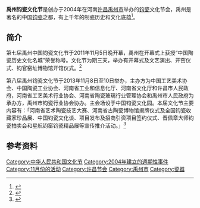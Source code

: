 '''禹州钧瓷文化节'''是创办于2004年在河南[[许昌|许昌]][[禹州市|禹州市]]举办的[[钧瓷|钧瓷]]文化节会，禹州是著名的中国[[钧瓷|钧瓷]]之都，有上千年的制瓷历史和文化底蕴<ref >{{cite web |url=http://city.sina.com.cn/j/2012-02-09/1651934.html |language= |title=禹州钧瓷文化节 |publisher=新浪城市节庆 |date=2012年2月9日 |accessdate= |archive-url=https://web.archive.org/web/20140819130007/http://city.sina.com.cn/j/2012-02-09/1651934.html |archive-date=2014年8月19日 |dead-url=yes }}</ref>。

== 简介 ==
第七届禹州中国钧瓷文化节于2011年11月5日晚开幕，禹州在开幕式上获授“中国陶瓷历史文化名城”荣誉称号。文化节为期三天，举办有开幕式及文艺演出、开窑仪式、钧官窑址博物馆开馆仪式。<ref>{{cite web| url=http://www.ha.xinhuanet.com/yincang/2011-11/06/content_24060702.htm| language=| title=第七届禹州中国钧瓷文化节开幕| publisher=新华网河南频道| date=2011-11-06| accessdate=| deadurl=yes| archiveurl=https://web.archive.org/web/20140819085844/http://www.ha.xinhuanet.com/yincang/2011-11/06/content_24060702.htm| archivedate=2014-08-19}}</ref>

第八届禹州钧瓷文化节于2013年11月8日至10日举办，主办方为中国工艺美术协会、中国陶瓷工业协会、河南省工业和信息化厅、河南省文化厅和许昌市人民政府，河南省工艺美术行业协会、河南省陶瓷玻璃行业管理协会和禹州市人民政府为承办方，禹州市钧瓷行业协会协办。主会场设于中国钧瓷文化园。本届文化节主要内容有：「河南省艺术陶瓷技艺大赛、河南省古陶瓷博物馆揭牌仪式及全国钧瓷收藏家珍品展、中国钧瓷文化谈、项目发布及招商引资项目签约仪式、晋佩章大师钧瓷拍卖会和星航钧窑钧瓷精品展等宣传推介活动。」<ref>{{cite web |url=http://www.21xc.com/Article/ShowArticle.asp?ArticleID=254809 |language= |title=第八届禹州钧瓷文化节定于11月8日至10日举办 |publisher=许昌网 |date=2013-10-08 |accessdate= }}{{dead link|date=2018年4月 |bot=InternetArchiveBot |fix-attempted=yes }}</ref>

== 参考资料 ==
{{reflist}}

{{河南节会}}
[[Category:中华人民共和国文化节|Category:中华人民共和国文化节]]
[[Category:2004年建立的週期性事件|Category:2004年建立的週期性事件]]
[[Category:11月份的活动|Category:11月份的活动]]
[[Category:许昌节会|Category:许昌节会]]
[[Category:禹州市|Category:禹州市]]
[[Category:瓷器|Category:瓷器]]